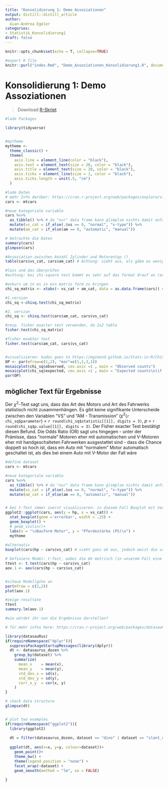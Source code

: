 ```yaml
---
title: "Konsolidierung 1: Demo Assoziationen"
output: distill::distill_article
author:
  Gian-Andrea Egeler
categories:
- Statistik_Konsolidierung1
draft: false
---
```


```r
knitr::opts_chunk$set(echo = T, collapse=TRUE)

#export R file
knitr::purl("index.Rmd", "Demo_Assoziationen_Konsolidierung1.R", documentation = 0)

```


# Konsolidierung 1: Demo Assoziationen

>Download [R-Skript](Demo_Assoziationen_Konsolidierung1.R)



```r
#lade Packages

library(tidyverse)


#mytheme
mytheme <- 
  theme_classic() + 
  theme(
    axis.line = element_line(color = "black"), 
    axis.text = element_text(size = 20, color = "black"), 
    axis.title = element_text(size = 20, color = "black"), 
    axis.ticks = element_line(size = 1, color = "black"), 
    axis.ticks.length = unit(.5, "cm")
  )


```


```r
#lade Daten
# mehr Info darüber: https://cran.r-project.org/web/packages/explore/vignettes/explore_mtcars.html
cars <- mtcars

#neue kategoriale variable
cars %<>% 
  as_tibble() %>% # da "nur" data frame kann glimplse nichts damit anfangen 
  mutate(vs_cat = if_else(.$vs == 0, "normal", "v-type")) %>% 
  mutate(am_cat = if_else(am == 0, "automatic", "manual"))

# betrachte die Daten
summary(cars)
glimpse(cars)

#Assoziation zwischen Anzahl Zylinder und Motorentyp ()
table(cars$vs_cat, cars$am_cat) # Achtung: sieht aus, als gäbe es weniger V-Motoren bei den handgeschalteten Autos

#lass und das überprüfen
#achtung: bei chi-square test kommt es sehr auf das format drauf an (er erwartet entweder vektoren oder eine matrix!)

#exkurs um in es in ein matrix form zu bringen
chi_sq_matrix <- xtabs(~ vs_cat + am_cat, data = as.data.frame(cars)) # in diesem Spezialfall haben wir keine Kriteriumsvariable

#1.version
chi_sq <-chisq.test(chi_sq_matrix)

#2. version
chi_sq <- chisq.test(cars$am_cat, cars$vs_cat)

#resp. fisher exacter test verwenden, da 2x2 table
fisher.test(chi_sq_matrix)

#fisher exakter test
fisher.test(cars$am_cat, cars$vs_cat)


#visualisieren: kudos goes to https://mgimond.github.io/Stats-in-R/ChiSquare_test.html#3_two_factor_classification
OP <- par(mfrow=c(1,2), "mar"=c(1,1,3,1))
mosaicplot(chi_sq$observed, cex.axis =1 , main = "Observed counts")
mosaicplot(chi_sq$expected, cex.axis =1 , main = "Expected counts\n(if class had no influence)")
par(OP)


```

## möglicher Text für Ergebnisse

Der $\chi^2$-Test sagt uns, dass das Art des Motors und Art des Fahrwerks statistisch nicht zusammenhängen. Es gibt keine signifikante Unterscheide zwischen den Variablen "VS" und "AM - Transmission" ($\chi^2$(`r chi_sq$parameter`) = `r round(chi_sq$statistic[[1]], digits = 3)`, *p* = `r round(chi_sq$p.value[[1]], digits = 3)`. Der Fisher exacter Test bestätigt diesen Befund.
Die Odds Ratio (OR) sagt uns hingegen - unter der Prämisse, dass "normale" Motoren eher mit automatischen und V-Motoren eher mit handgeschalteten Fahrwerken ausgestattet sind - dass die Chance doppelt so hoch ist, dass ein Auto mit "normalem" Motor automatisch geschaltet ist, als dies bei einem Auto mit V-Motor der Fall wäre



```r
#define dataset
cars <- mtcars

#neue kategoriale variable
cars %<>% 
  as_tibble() %>% # da "nur" data frame kann glimplse nichts damit anfangen 
  mutate(vs_cat = if_else(.$vs == 0, "normal", "v-type")) %>% 
  mutate(am_cat = if_else(am == 0, "automatic", "manual"))


# bei t-Test immer zuerst visualisieren: in diesem Fall Boxplot mit Variablen Getriebe (v- vs. s-motor) und Anzahl Pferdestärke
ggplot2::ggplot(cars, aes(y = hp, x = vs_cat)) +
  stat_boxplot(geom ='errorbar', width = .25) +
  geom_boxplot() +
  # geom_violin()+
  labs(x = "\nBauform Motor", y = "Pferdestärke (PS)\n") +
  mytheme
  
#alternativ     
boxplot(cars$hp ~ cars$vs_cat) # sieht ganz ok aus, jedoch weist die variable "normale Motoren" deutlich eine grössere Streuung aus -> siehe aov.1 und deren Modelgüte-Plots

# Definiere Model: t-Test, wobei die AV metrisch (in unserem Fall eine Zählvariable) sein muss
ttest <- t.test(cars$hp ~ cars$vs_cat)
aov.1 <- aov(cars$hp ~ cars$vs_cat)


#schaue Modellgüte an
par(mfrow = c(2,2))
plot(aov.1)

#zeige resultate
ttest
summary.lm(aov.1)

#wie würdet ihr nun die Ergebnisse darstellen?

```


```r
# für mehr infos here: https://cran.r-project.org/web/packages/datasauRus/vignettes/Datasaurus.html

library(datasauRus)
if(requireNamespace("dplyr")){
  suppressPackageStartupMessages(library(dplyr))
  dt <- datasaurus_dozen %>% 
    group_by(dataset) %>% 
    summarize(
      mean_x    = mean(x),
      mean_y    = mean(y),
      std_dev_x = sd(x),
      std_dev_y = sd(y),
      corr_x_y  = cor(x, y)
    )
}

# check data structure
glimpse(dt)


# plot two examples  
if(requireNamespace("ggplot2")){
  library(ggplot2)
  
  dt = filter(datasaurus_dozen, dataset == "dino" | dataset == "slant_up")
  
  ggplot(dt, aes(x=x, y=y, colour=dataset))+
    geom_point()+
    theme_bw() +
    theme(legend.position = "none") +
    facet_wrap(~dataset) +
    geom_smooth(method = "lm", se = FALSE)
  
}

```





